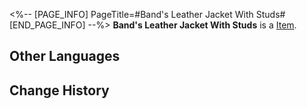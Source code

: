 <%-- [PAGE_INFO]
PageTitle=#Band's Leather Jacket With Studs#
[END_PAGE_INFO] --%>
{{Item Infobox
|id          = 41093
|image       = Item Band's Leather Jacket With Studs.png
|type        = 
|invCategory = Relics
|rarity      = 3
|effect      = 
|description = David, one of the band's lead singers, drew a white star on the back of this leather jacket and made it the cover of the band's final album.
|source1     = [[Cavern of Corrosion: Cloudford]]
}}
'''Band's Leather Jacket With Studs''' is a [[Item]].

==Other Languages==
{{Other Languages
|en   = Band's Leather Jacket With Studs
|zhs  = 乐队的钉刺皮衣
|zht  = 樂團的釘刺皮衣
|ja   = バンドのスパイク付き革ジャン
|ko   = 밴드의 리벳 가죽 재킷
|es   = Chaqueta con tachuelas de la banda
|fr   = Veste en cuir clouté du groupe
|ru   = Косуха бэнда
|th   = Band's Leather Jacket With Studs
|vi   = Chiếc Áo Da Của Ban Nhạc
|de   = Nietenbesetzte Lederjacke der Band
|id   = Band's Leather Jacket With Studs
|pt   = Jaqueta de Couro com Rebite da Banda
}}

==Change History==
{{Change History|1.0}}
